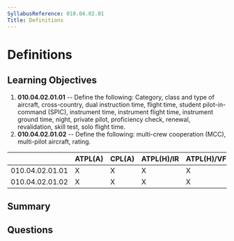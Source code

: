 ```yaml
---
SyllabusReference: 010.04.02.01
Title: Definitions
---
```


# Definitions

## Learning Objectives

1.  **010.04.02.01.01** -- Define the following: Category, class and type of
    aircraft, cross-country, dual instruction time, flight time, student
    pilot-in-command (SPIC), instrument time, instrument flight time, instrument
    ground time, night, private pilot, proficiency check, renewal, revalidation,
    skill test, solo flight time.
2.  **010.04.02.01.02** -- Define the following: multi-crew cooperation (MCC),
    multi-pilot aircraft, rating.

|                 | ATPL(A) | CPL(A) | ATPL(H)/IR | ATPL(H)/VFR | CPL(H) | IR | CBIR(A) |
| --------------- | ------- | ------ | ---------- | ----------- | ------ | -- | ------- |
| 010.04.02.01.01 | X       | X      | X          | X           | X      | X  | X       |
| 010.04.02.01.02 | X       | X      | X          | X           | X      |    |         |

## Summary

## Questions
